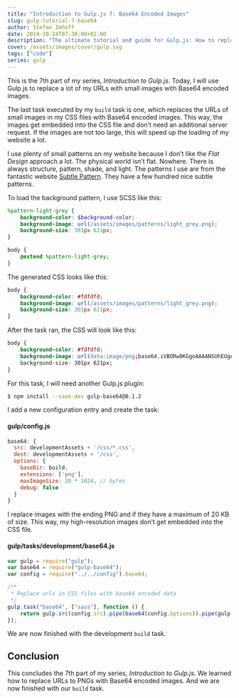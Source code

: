 ```yaml
---
title: "Introduction to Gulp.js 7: Base64 Encoded Images"
slug: gulp-tutorial-7-base64
author: Stefan Imhoff
date: 2014-10-24T07:30:00+02:00
description: "The ultimate tutorial and guide for Gulp.js: How to replace small images with base64 encoded images."
cover: /assets/images/cover/gulp.svg
tags: ["code"]
series: gulp
---
```


This is the 7th part of my series, _Introduction to Gulp.js_. Today, I will use Gulp.js to replace a lot of my URLs with small images with Base64 encoded images.

The last task executed by my `build` task is one, which replaces the URLs of small images in my CSS files with Base64 encoded images. This way, the images get embedded into the CSS file and don’t need an additional server request. If the images are not too large, this will speed up the loading of my website a lot.

I use plenty of small patterns on my website because I don’t like the _Flat Design_ approach a lot. The physical world isn’t flat. Nowhere. There is always structure, pattern, shade, and light. The patterns I use are from the fantastic website [Subtle Pattern](https://www.toptal.com/designers/subtlepatterns/). They have a few hundred nice subtle patterns.

To load the background pattern, I use SCSS like this:

```scss
%pattern-light-grey {
	background-color: $background-color;
	background-image: url(/assets/images/patterns/light_grey.png);
	background-size: 301px 621px;
}

body {
	@extend %pattern-light-grey;
}
```

The generated CSS looks like this:

```css
body {
	background-color: #fdfdfd;
	background-image: url(/assets/images/patterns/light_grey.png);
	background-size: 301px 621px;
}
```

After the task ran, the CSS will look like this:

```css
body {
	background-color: #fdfdfd;
	background-image: url(data:image/png;base64,iVBORw0KGgoAAAANSUhEUgAAAloAAATaBAMAAAB4FdU7AAAA…);
	background-size: 301px 621px;
}
```

For this task, I will need another Gulp.js plugin:

```bash
$ npm install --save-dev gulp-base64@0.1.2
```

I add a new configuration entry and create the task:

#### gulp/config.js

```javascript
base64: {
  src: developmentAssets + '/css/*.css',
  dest: developmentAssets + '/css',
  options: {
    baseDir: build,
    extensions: ['png'],
    maxImageSize: 20 * 1024, // bytes
    debug: false
  }
}
```

I replace images with the ending PNG and if they have a maximum of 20 KB of size. This way, my high-resolution images don’t get embedded into the CSS file.

#### gulp/tasks/development/base64.js

```javascript
var gulp = require("gulp");
var base64 = require("gulp-base64");
var config = require("../../config").base64;

/**
 * Replace urls in CSS files with base64 encoded data
 */
gulp.task("base64", ["sass"], function () {
	return gulp.src(config.src).pipe(base64(config.options)).pipe(gulp.dest(config.dest));
});
```

We are now finished with the development `build` task.

## Conclusion

This concludes the 7th part of my series, _Introduction to Gulp.js_. We learned how to replace URLs to PNGs with Base64 encoded images. And we are now finished with our `build` task.

<Figure>
	<MoreLink href="https://github.com/kogakure/gulp-tutorial" text="View Source on GitHub" />
</Figure>
